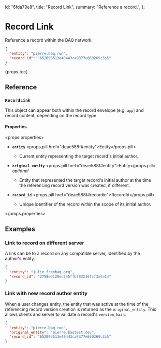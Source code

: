   id: "6fda79e8",
  title: "Record Link",
  summary: "Reference a record.",
};

# Record Link

Reference a record within the BAQ network.

```json
{
  "entity": "pierre.baq.run",
  "record_id": "652093513e40443ca9377e660269c3b5"
}
```

{props.toc}

## Reference

### `RecordLink`

This object can appear both within the record envelope (e.g. `app`) and record content, depending on the record type.

#### Properties

<props.properties>

- **`entity`** <props.pill href="deae588f#entity">Entity</props.pill>

  - Current entity representing the target record's initial author.

- **`original_entity`** <props.pill href="deae588f#entity">Entity</props.pill> _optional_

  - Entity that represented the target record's initial author at the time the referencing record version was created, if different.

- **`record_id`** <props.pill href="deae588f#recordid">RecordId</props.pill>

  - Unique identifier of the record within the scope of its initial author.

</props.properties>

## Examples

### Link to record on different server

A link can be to a record on any compatible server, identified by the author's entity.

```json
{
  "entity": "julie.freebaq.org",
  "record_id": "2758ee128ec245ffb783216fcf3ada14"
}
```

### Link with new record author entity

When a user changes entity, the entity that was active at the time of the referencing record version creation is returned as the `original_entity`. This allows clients and server to validate a record's `version_hash`.

```json
{
  "entity": "pierre.baq.run",
  "original_entity": "pierre.baqtest.dev",
  "record_id": "652093513e40443ca9377e660269c3b5"
}
```
